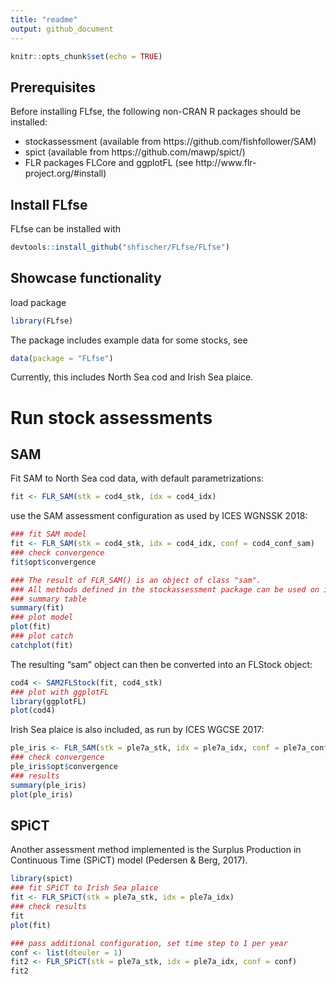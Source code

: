 ```yaml
---
title: "readme"
output: github_document
---
```


```r
knitr::opts_chunk$set(echo = TRUE)
```

## Prerequisites

Before installing FLfse, the following non-CRAN R packages should be installed:

* stockassessment (available from https://github.com/fishfollower/SAM)
* spict (available from https://github.com/mawp/spict/)
* FLR packages FLCore and ggplotFL (see http://www.flr-project.org/#install)

## Install FLfse

FLfse can be installed with
```R
devtools::install_github("shfischer/FLfse/FLfse")
```
## Showcase functionality
load package
```r
library(FLfse)
```
The package includes example data for some stocks, see
```R
data(package = "FLfse")
```
Currently, this includes North Sea cod and Irish Sea plaice.

# Run stock assessments
## SAM
Fit SAM to North Sea cod data, with default parametrizations:
```R
fit <- FLR_SAM(stk = cod4_stk, idx = cod4_idx)
```
use the SAM assessment configuration as used by ICES WGNSSK 2018:
```r
### fit SAM model
fit <- FLR_SAM(stk = cod4_stk, idx = cod4_idx, conf = cod4_conf_sam)
### check convergence
fit$opt$convergence

### The result of FLR_SAM() is an object of class "sam". 
### All methods defined in the stockassessment package can be used on it.
### summary table
summary(fit)
### plot model
plot(fit)
### plot catch
catchplot(fit)
```
The resulting "sam" object can then be converted into an FLStock object:
```R
cod4 <- SAM2FLStock(fit, cod4_stk)
### plot with ggplotFL
library(ggplotFL)
plot(cod4)
```

Irish Sea plaice is also included, as run by ICES WGCSE 2017:
```R
ple_iris <- FLR_SAM(stk = ple7a_stk, idx = ple7a_idx, conf = ple7a_conf_sam)
### check convergence
ple_iris$opt$convergence
### results
summary(ple_iris)
plot(ple_iris)
```

## SPiCT
Another assessment method implemented is the Surplus Production in Continuous Time (SPiCT) model (Pedersen & Berg, 2017).

```R
library(spict)
### fit SPiCT to Irish Sea plaice
fit <- FLR_SPiCT(stk = ple7a_stk, idx = ple7a_idx)
### check results
fit
plot(fit)

### pass additional configuration, set time step to 1 per year
conf <- list(dteuler = 1)
fit2 <- FLR_SPiCT(stk = ple7a_stk, idx = ple7a_idx, conf = conf)
fit2
```

